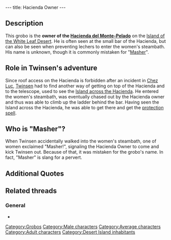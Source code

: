 ---
title: Hacienda Owner
---

{{Character|
Name=Hacienda owner|
Image=Hacienda_owner.jpg|
Race=[[Grobo]]|
Gender=Male|
Size=Medium|
Age=Adult}}

{{Quote|
Quote=These Esmers are pretty chummy, buying drinks for everybody. They even buy them for the wizards. I still keep an eye on the women's steambath, though... The first one who goes in there will have to deal with me<nowiki>!!</nowiki>|
Character=Hacienda owner}}

==Description==
This grobo is the '''owner of the [[Hacienda del Monte-Pelado]]''' on the [[Island of the White Leaf Desert]]. He is often seen at the small bar of the Hacienda, but can also be seen when preventing lechers to enter the women's steambath. His name is unknown, though it is commonly mistaken for "[[#Who is "Masher"?|Masher]]".

==Role in Twinsen's adventure==
Since roof access on the Hacienda is forbidden after an incident in [[Chez Luc]], [[Twinsen]] had to find another way of getting on top of the Hacienda and to the telescope, used to see the [[Island across the Hacienda]]. He entered the women's steambath, was eventually chased out by the Hacienda owner and thus was able to climb up the ladder behind the bar. Having seen the Island across the Hacienda, he was able to get there and get the [[protection spell]].

==Who is "Masher"?==
When Twinsen accidentally walked into the women's steambath, one of women exclaimed "Masher!", signaling the Hacienda Owner to come and kick Twinsen out. Because of that, it was mistaken for the grobo's name. In fact, "Masher" is slang for a pervert.

==Additional Quotes==
{{Quote|
Quote=Sorry, but I've forbidden roof access since my colleague from Citadel Island had legal issues with a customer who took a bad dive in the cellar of his bar!|
Character=Hacienda owner}}
{{Quote|
Quote=It's depressing. There's nobody left, so obviously business is down. Then the Esmers come and shut my Turkish bath down. I don't get it!|
Character=Hacienda owner}}
{{Quote|
Quote=Unbelievable, the Esmers think they own the place. Their space shuttles come and go through Bald Mountain, it's like they have an anthill underneath<nowiki>!!</nowiki>|
Character=Hacienda owner}}

==Related threads==
===General===
* {{thread|id=6203|title=another thing...}}

[[Category:Grobos]]
[[Category:Male characters]]
[[Category:Average characters]]
[[Category:Adult characters]]
[[Category:Desert Island inhabitants]]